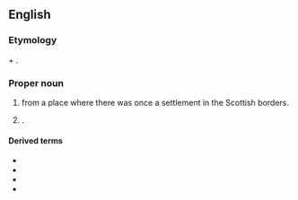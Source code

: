 {{also|rutherford}}

==English==

===Etymology===
{{der|en|ang|-}} {{m|ang|hryþer||cattle}} + {{m|ang|ford||ford}}.

===Proper noun===
{{en-proper noun}}

# {{surname|en|Scottish [[habitational]]|from=Old English|dot=}} from a place where there was once a settlement in the Scottish borders.
# {{lb|en|rare}} {{given name|en|male|from=surnames}}.

====Derived terms====
* {{l|en|Rutherford County}}
* {{l|en|Rutherfordian}}
* {{l|en|rutherfordine}}
* {{l|en|rutherfordium}}